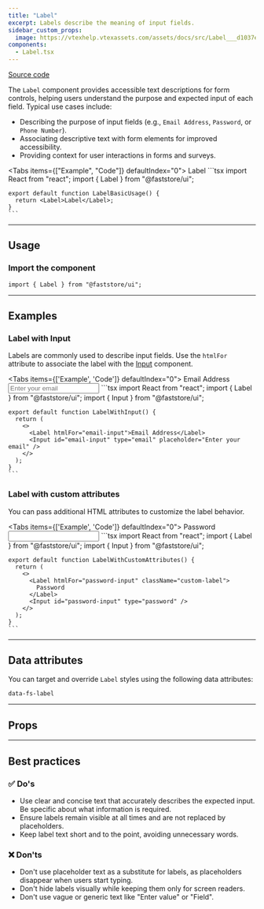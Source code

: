```yaml
---
title: "Label"
excerpt: Labels describe the meaning of input fields.
sidebar_custom_props:
  image: https://vtexhelp.vtexassets.com/assets/docs/src/Label___d1037ecfcce02ddf742bc029d7ad9fea.png
components:
  - Label.tsx
---
```


[<i class="fa-brands fa-github"></i> Source code](https://github.com/vtex/faststore/tree/main/packages/components/src/atoms/Label)

The `Label` component provides accessible text descriptions for form controls, helping users understand the purpose and expected input of each field. Typical use cases include:

- Describing the purpose of input fields (e.g., `Email Address`, `Password`, or `Phone Number`).
- Associating descriptive text with form elements for improved accessibility.
- Providing context for user interactions in forms and surveys.

<Tabs items={["Example", "Code"]} defaultIndex="0">
  <Tab>
    <OverviewSection>
      <Label>Label</Label>
    </OverviewSection>
  </Tab>
  <Tab>
    ```tsx
    import React from "react";
    import { Label } from "@faststore/ui";

    export default function LabelBasicUsage() {
      return <Label>Label</Label>;
    }
    ```
  </Tab>
</Tabs>

---

## Usage

### Import the component

```tsx
import { Label } from "@faststore/ui";
```

---

## Examples

### Label with Input

Labels are commonly used to describe input fields. Use the `htmlFor` attribute to associate the label with the [Input](https://developers.vtex.com/docs/guides/faststore/atoms-input) component.

<Tabs items={['Example', 'Code']} defaultIndex="0">
  <Tab>
    <OverviewSection>
      <Label htmlFor="email-input">Email Address</Label>
      <Input id="email-input" type="email" placeholder="Enter your email" />
    </OverviewSection>
  </Tab>
  <Tab>
    ```tsx
    import React from "react";
    import { Label } from "@faststore/ui";
    import { Input } from "@faststore/ui";

    export default function LabelWithInput() {
      return (
        <>
          <Label htmlFor="email-input">Email Address</Label>
          <Input id="email-input" type="email" placeholder="Enter your email" />
        </>
      );
    }
    ```
  </Tab>
</Tabs>

### Label with custom attributes

You can pass additional HTML attributes to customize the label behavior.

<Tabs items={['Example', 'Code']} defaultIndex="0">
  <Tab>
    <OverviewSection>
      <Label htmlFor="password-input" className="custom-label">
        Password
      </Label>
      <Input id="password-input" type="password" />
    </OverviewSection>
  </Tab>
  <Tab>
    ```tsx
    import React from "react";
    import { Label } from "@faststore/ui";
    import { Input } from "@faststore/ui";

    export default function LabelWithCustomAttributes() {
      return (
        <>
          <Label htmlFor="password-input" className="custom-label">
            Password
          </Label>
          <Input id="password-input" type="password" />
        </>
      );
    }
    ```
  </Tab>
</Tabs>

---

## Data attributes

You can target and override `Label` styles using the following data attributes:

`data-fs-label`

---

## Props

<ComponentPropsSection component="Label" />

---

## Best practices

### ✅ Do's

- Use clear and concise text that accurately describes the expected input. Be specific about what information is required.
- Ensure labels remain visible at all times and are not replaced by placeholders.
- Keep label text short and to the point, avoiding unnecessary words.

### ❌ Don'ts

- Don't use placeholder text as a substitute for labels, as placeholders disappear when users start typing.
- Don't hide labels visually while keeping them only for screen readers.
- Don't use vague or generic text like "Enter value" or "Field".
